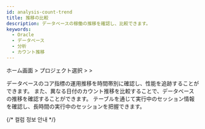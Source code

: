 ```yaml
---
id: analysis-count-trend
title: 推移の比較
description: データベースの稼働の推移を確認し、比較できます。
keywords:
  - Oracle
  - データベース
  - 分析
  - カウント推移
---
```


ホーム画面 &gt; プロジェクト選択 &gt; <Cmdname sid="side_analysis" className="uitext" /> &gt; <Cmdname sid="side_dbCompareTrends" className="uitext" />

データベースのコア指標の運用推移を時間帯別に確認し、性能を追跡することができます。 また、異なる日付のカウント推移を比較することで、データベースの推移を確認することができます。 <Cmdname sid="active_sessions" />テーブルを通じて実行中のセッション情報を確認し、長時間の実行中のセッションを把握できます。


<Dbv2counttrendbasicusage />


<Dbv2counttrendselectinstance />


<Dbv2counttrendcompare />


<Dbv2counttrendcomparetime />


<Dbv2counttrendspreset />

{/* 컬럼 정보 안내 */}

<Oraclecolumn level={2} />
